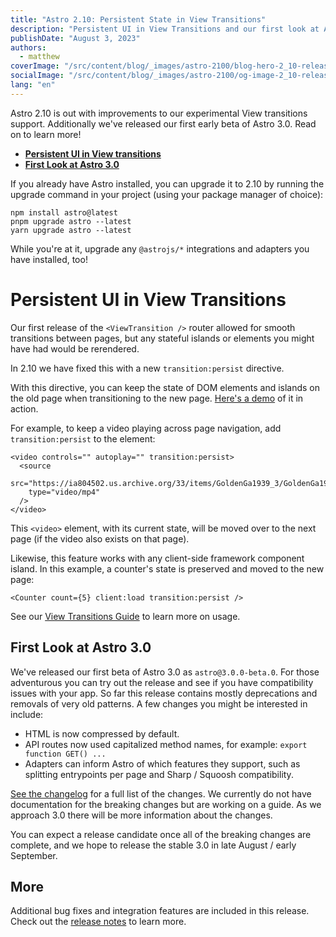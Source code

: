 ```yaml
---
title: "Astro 2.10: Persistent State in View Transitions"
description: "Persistent UI in View Transitions and our first look at Astro 3.0"
publishDate: "August 3, 2023"
authors:
  - matthew
coverImage: "/src/content/blog/_images/astro-2100/blog-hero-2_10-release.png"
socialImage: "/src/content/blog/_images/astro-2100/og-image-2_10-release.png"
lang: "en"
---
```


Astro 2.10 is out with improvements to our experimental View transitions support. Additionally we've released our first early beta of Astro 3.0. Read on to learn more!


- **[Persistent UI in View transitions](#view-transitions-experimental)**
- **[First Look at Astro 3.0](#astro-3)**

If you already have Astro installed, you can upgrade it to 2.10 by running the upgrade command in your project (using your package manager of choice):

```
npm install astro@latest
pnpm upgrade astro --latest
yarn upgrade astro --latest
```

While you're at it, upgrade any `@astrojs/*` integrations and adapters you have installed, too!

# Persistent UI in View Transitions

Our first release of the `<ViewTransition />` router allowed for smooth transitions between pages, but any stateful islands or elements you might have had would be rerendered.

In 2.10 we have fixed this with a new `transition:persist` directive.

With this directive, you can keep the state of DOM elements and islands on the old page when transitioning to the new page. [Here's a demo](https://stackblitz.com/edit/github-stfdbe-ikkp2e?file=src%2Fpages%2Findex.astro) of it in action.

For example, to keep a video playing across page navigation, add `transition:persist` to the element:

```astro
<video controls="" autoplay="" transition:persist>
  <source
    src="https://ia804502.us.archive.org/33/items/GoldenGa1939_3/GoldenGa1939_3_512kb.mp4"
    type="video/mp4"
  />
</video>
```

This `<video>` element, with its current state, will be moved over to the next page (if the video also exists on that page).

Likewise, this feature works with any client-side framework component island. In this example, a counter's state is preserved and moved to the new page:

```astro
<Counter count={5} client:load transition:persist />
```

See our [View Transitions Guide](https://docs.astro.build/en/guides/view-transitions/#maintaining-state) to learn more on usage.

## First Look at Astro 3.0

We've released our first beta of Astro 3.0 as `astro@3.0.0-beta.0`. For those adventurous you can try out the release and see if you have compatibility issues with your app. So far this release contains mostly deprecations and removals of very old patterns. A few changes you might be interested in include:

- HTML is now compressed by default.
- API routes now used capitalized method names, for example: `export function GET() ...`
- Adapters can inform Astro of which features they support, such as splitting entrypoints per page and Sharp / Squoosh compatibility.

[See the changelog](https://github.com/withastro/astro/blob/refs/heads/next/packages/astro/CHANGELOG.md#300-beta0) for a full list of the changes. We currently do not have documentation for the breaking changes but are working on a guide. As we approach 3.0 there will be more information about the changes.

You can expect a release candidate once all of the breaking changes are complete, and we hope to release the stable 3.0 in late August / early September.

## More

Additional bug fixes and integration features are included in this release. Check out the [release notes](https://github.com/withastro/astro/pull/7714) to learn more.